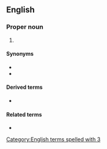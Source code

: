 ==English==

===Proper noun===
{{en-proper noun}}

# {{lb|en|software|Internet}} {{initialism of|en|[[w:World Wide Web Consortium|World Wide Web Consortium]]}}

====Synonyms====
* {{l|en|W3}}
* {{l|en|WWW}}

====Derived terms====
* {{l|en|non-W3C}}

====Related terms====
* {{l|en|W3Techs}}

[[Category:English terms spelled with 3]]
